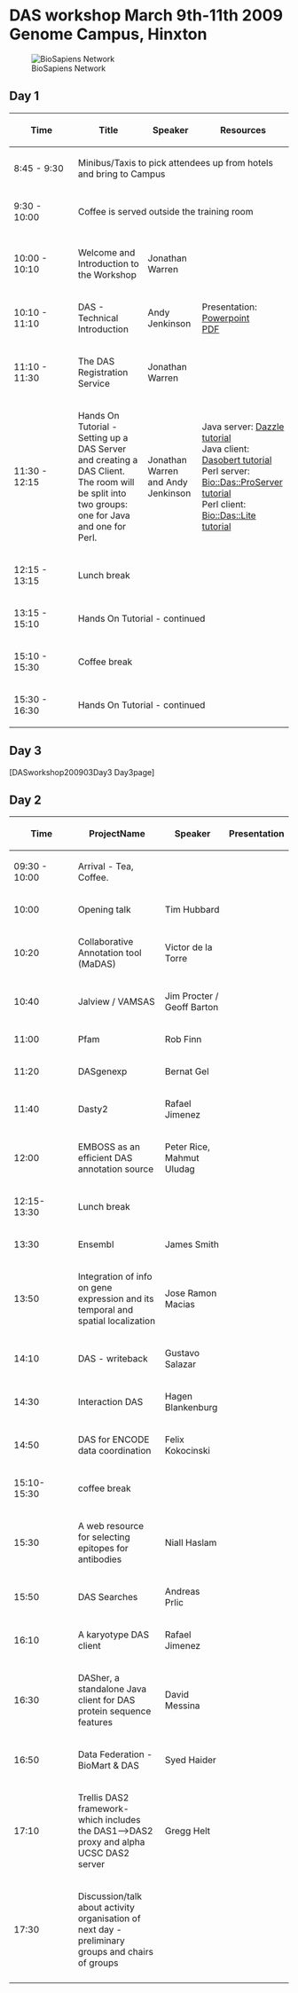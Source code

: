 =DAS workshop March 9th-11th 2009 Genome Campus, Hinxton=
[[Image:Biosapiens_final.gif|frame|BioSapiens Network]]

==Day 1==


{| class="wikitable" border="1"
|- style="background:silver"
! width="100px"|Time
! Title
! Speaker
! Resources
|-
| 8:45 - 9:30
| colspan="3" | Minibus/Taxis to pick attendees up from hotels and bring to Campus
|- style="background:#ffdead;"
| 9:30 - 10:00 
| colspan="3" | Coffee is served outside the training room 
|- style="background:#ffdead;"
|-
| 10:00 - 10:10
| Welcome and Introduction to the Workshop
| Jonathan Warren
|
|-
| 10:10 - 11:10
| DAS - Technical Introduction 
| Andy Jenkinson
| Presentation:<br/>[http://www.ebi.ac.uk/~aj/das_workshop_2009/DAS-technical-introduction.ppt Powerpoint]<br/>[http://www.ebi.ac.uk/~aj/das_workshop_2009/DAS-technical-introduction.pdf PDF] 
|-
| 11:10 - 11:30
| The DAS Registration Service
| Jonathan Warren
| 
|-
| 11:30 - 12:15
| Hands On Tutorial - Setting up a DAS Server and creating a DAS Client. The room will be split into two groups: one for Java and one for Perl.
| Jonathan Warren and Andy Jenkinson
| Java server: [http://www.dasregistry.org/DazzleTutorial.jsp Dazzle tutorial]<br/>
Java client: [http://www.dasregistry.org/DasobertTutorial.jsp Dasobert tutorial]<br/>
Perl server: [http://www.ebi.ac.uk/~aj/das_workshop_2009/daslite_tutorial.html Bio::Das::ProServer tutorial]<br/>
Perl client: [http://www.ebi.ac.uk/~aj/das_workshop_2009/daslite_tutorial.html Bio::Das::Lite tutorial]<br/>
|- style="background:#ffdead;"
| 12:15 - 13:15 
| colspan="3" | Lunch break
|-
| 13:15 - 15:10
| colspan="3" | Hands On Tutorial - continued
|- style="background:#ffdead;"
| 15:10 - 15:30
| colspan="3"|Coffee break 
|-
| 15:30 - 16:30 
| colspan="3" | Hands On Tutorial - continued
|}
==Day 3==
[DASworkshop200903Day3 Day3page]

==Day 2==

{| class="wikitable" border="1"
|- style="background:silver"
! width="100px"|Time
! ProjectName
! Speaker
! Presentation
|-
| 09:30 - 10:00
| Arrival - Tea, Coffee.
| 
|
|- 
|10:00
|Opening talk 
|Tim Hubbard
|
|-
|10:20
|Collaborative Annotation tool (MaDAS)
|Victor de la Torre
|
|-
|10:40
|Jalview / VAMSAS
|Jim Procter / Geoff Barton
|
|-
|11:00
|Pfam
|Rob Finn
|
|-
|11:20
|DASgenexp
|Bernat Gel
|
|-
|11:40
|Dasty2
|Rafael Jimenez
|
|-
|12:00
|EMBOSS as an efficient DAS annotation source
|Peter Rice, Mahmut Uludag
|
|-
|12:15-13:30
|Lunch break
|
|
|-
|13:30
|Ensembl
|James Smith
|
|-
|13:50
|Integration of info on gene expression and its temporal and spatial localization
|Jose Ramon Macias
|
|-
|14:10
|DAS - writeback
|Gustavo Salazar
|
|-
|14:30
|Interaction DAS
|Hagen Blankenburg
|
|-
|14:50
|DAS for ENCODE data coordination
|Felix Kokocinski
|
|-
|15:10-15:30
|coffee break
|
|
|-
|15:30
|A web resource for selecting epitopes for antibodies
|Niall Haslam
|
|-
|15:50
|DAS Searches
|Andreas Prlic
|
|-
|16:10
|A karyotype DAS client
|Rafael Jimenez
|
|-
|16:30
|DASher, a standalone Java client for DAS protein sequence features
|David Messina
|
|-
|16:50
|Data Federation - BioMart & DAS
|Syed Haider
|
|-
|17:10
|Trellis DAS2 framework- which includes the DAS1-->DAS2 proxy and alpha UCSC DAS2 server
|Gregg Helt
|
|-
|17:30
|Discussion/talk about activity organisation of next day - preliminary groups and chairs of groups
|
|
|-
|}